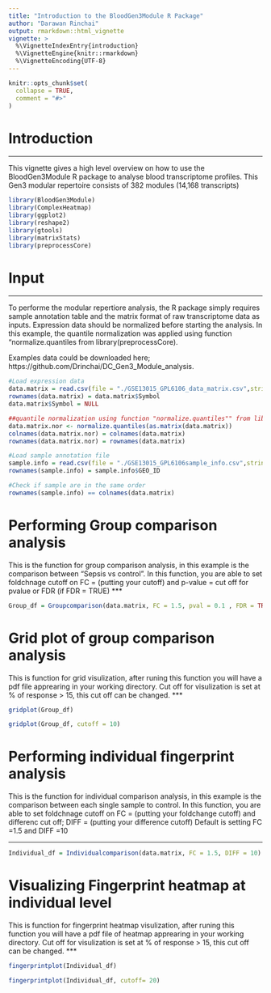 ```yaml
---
title: "Introduction to the BloodGen3Module R Package"
author: "Darawan Rinchai"
output: rmarkdown::html_vignette
vignette: >
  %\VignetteIndexEntry{introduction}
  %\VignetteEngine{knitr::rmarkdown}
  %\VignetteEncoding{UTF-8}
---
```


```r
knitr::opts_chunk$set(
  collapse = TRUE,
  comment = "#>"
)
```

# Introduction
  ***
This vignette gives a high level overview on how to use the BloodGen3Module R package to analyse blood transcriptome profiles. 
This Gen3 modular repertoire consists of 382 modules (14,168 transcripts)

```r
library(BloodGen3Module)
library(ComplexHeatmap)
library(ggplot2)
library(reshape2)
library(gtools)
library(matrixStats)
library(preprocessCore)
```

# Input
  ***
To performe the modular repertiore analysis, the R package simply requires sample annotation table and the matrix format of raw transcriptome data as inputs.  Expression data should be normalized before starting the analysis. In this example, the quantile normalization was applied using function "normalize.quantiles from library(preprocessCore).


Examples data could be downloaded here; https://github.com/Drinchai/DC_Gen3_Module_analysis.

```r
#Load expression data
data.matrix = read.csv(file = "./GSE13015_GPL6106_data_matrix.csv",stringsAsFactors = F)
rownames(data.matrix) = data.matrix$Symbol
data.matrix$Symbol = NULL

##quantile normalization using function "normalize.quantiles"" from library(preprocessCore)
data.matrix.nor <- normalize.quantiles(as.matrix(data.matrix))
colnames(data.matrix.nor) = colnames(data.matrix)
rownames(data.matrix.nor) = rownames(data.matrix)

#Load sample annotation file 
sample.info = read.csv(file = "./GSE13015_GPL6106sample_info.csv",stringsAsFactors = F)
rownames(sample.info) = sample.info$GEO_ID

#Check if sample are in the same order 
rownames(sample.info) == colnames(data.matrix)

```

# Performing Group comparison analysis 
This is the function for group comparison analysis, in this example is the comparison between "Sepsis vs control".
In this function, you are able to set foldchnage cutoff on FC = (putting your cutoff) and p-value = cut off for pvalue or FDR (if FDR = TRUE)
***
```r
Group_df = Groupcomparison(data.matrix, FC = 1.5, pval = 0.1 , FDR = TRUE)
```

# Grid plot of group comparison analysis 
This is function for grid visulization, after runing this function you will have a pdf file apprearing in your working directory.
Cut off for visulization is set at % of response > 15, this cut off can be changed. 
***
```r
gridplot(Group_df)

gridplot(Group_df, cutoff = 10)
```

# Performing individual fingerprint analysis 
This is the function for individual comparison analysis, in this example is the comparison between each single sample to control.
In this function, you are able to set foldchnage cutoff on FC = (putting your foldchange cutoff) and differenc cut off; DIFF = (putting your difference cutoff)
Default is setting FC =1.5 and DIFF =10

***
```r
Individual_df = Individualcomparison(data.matrix, FC = 1.5, DIFF = 10)
```

# Visualizing Fingerprint heatmap at individual level 
This is function for fingerprint heatmap visulization, after runing this function you will have a pdf file of heatmap apprearing in your working directory.
Cut off for visulization is set at % of response > 15, this cut off can be changed. 
***
```r
fingerprintplot(Individual_df)

fingerprintplot(Individual_df, cutoff= 20)

```
